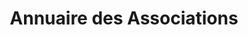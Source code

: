 ---
layout: ../../../layouts/AssoSort.astro
title: "Annuaire des Associations"
typeFilter: ludique
affiliationFilter: lettres
---